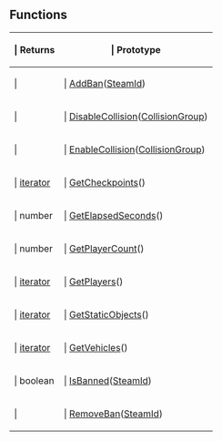 ==Functions==

{{Lua/Table_Prefix}}
{| {{Lua/Table_Header}}
!{{Lua/Column_Style/Returns_List}} | Returns
!{{Lua/Column_Style/Prototype_List}} | Prototype
|-
|{{Lua/Cell_Style/Returns_List}} | 
|{{Lua/Cell_Style/Prototype_List}} | [[Lua/Server/Server/Functions/AddBan|AddBan]]([[Lua/Shared/SteamId|SteamId]])
|-
|{{Lua/Cell_Style/Returns_List}} | 
|{{Lua/Cell_Style/Prototype_List}} | [[Lua/Server/Server/Functions/DisableCollision|DisableCollision]]([[Lua/Server/CollisionGroup|CollisionGroup]])
|-
|{{Lua/Cell_Style/Returns_List}} | 
|{{Lua/Cell_Style/Prototype_List}} | [[Lua/Server/Server/Functions/EnableCollision|EnableCollision]]([[Lua/Server/CollisionGroup|CollisionGroup]])
|-
|{{Lua/Cell_Style/Returns_List}} | [[Lua/Tutorials/Intermediate/Iterators|iterator]]
|{{Lua/Cell_Style/Prototype_List}} | [[Lua/Server/Server/Functions/GetCheckpoints|GetCheckpoints]]()
|-
|{{Lua/Cell_Style/Returns_List}} | number
|{{Lua/Cell_Style/Prototype_List}} | [[Lua/Server/Server/Functions/GetElapsedSeconds|GetElapsedSeconds]]()
|-
|{{Lua/Cell_Style/Returns_List}} | number
|{{Lua/Cell_Style/Prototype_List}} | [[Lua/Server/Server/Functions/GetPlayerCount|GetPlayerCount]]()
|-
|{{Lua/Cell_Style/Returns_List}} | [[Lua/Tutorials/Intermediate/Iterators|iterator]]
|{{Lua/Cell_Style/Prototype_List}} | [[Lua/Server/Server/Functions/GetPlayers|GetPlayers]]()
|-
|{{Lua/Cell_Style/Returns_List}} | [[Lua/Tutorials/Intermediate/Iterators|iterator]]
|{{Lua/Cell_Style/Prototype_List}} | [[Lua/Server/Server/Functions/GetStaticObjects|GetStaticObjects]]()
|-
|{{Lua/Cell_Style/Returns_List}} | [[Lua/Tutorials/Intermediate/Iterators|iterator]]
|{{Lua/Cell_Style/Prototype_List}} | [[Lua/Server/Server/Functions/GetVehicles|GetVehicles]]()
|-
|{{Lua/Cell_Style/Returns_List}} | boolean
|{{Lua/Cell_Style/Prototype_List}} | [[Lua/Server/Server/Functions/IsBanned|IsBanned]]([[Lua/Shared/SteamId|SteamId]])
|-
|{{Lua/Cell_Style/Returns_List}} | 
|{{Lua/Cell_Style/Prototype_List}} | [[Lua/Server/Server/Functions/RemoveBan|RemoveBan]]([[Lua/Shared/SteamId|SteamId]])
|} {{Lua/Table_Suffix}}